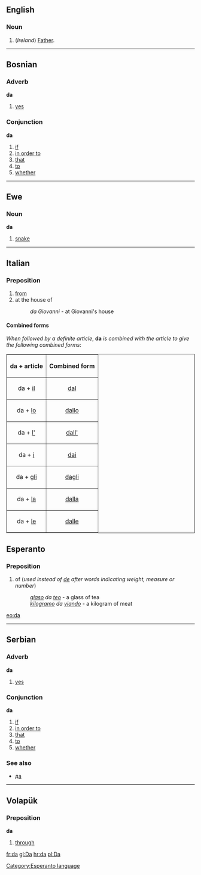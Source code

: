 ==English==
===Noun===
#(''Ireland'') [[Father]].

----
==Bosnian==
===Adverb===
'''da'''

#[[yes]]

===Conjunction===
'''da'''

#[[if]]
#[[in order to]]
#[[that]]
#[[to]]
#[[whether]]

----
==Ewe==
===Noun===
'''da'''

#[[snake]]

----
==Italian==
===Preposition===

#[[from]]
#at the house of
#:''da Giovanni'' - at Giovanni's house

====Combined forms====
''When followed by a definite article'', '''da''' ''is combined with the article to give the following combined forms'':

<table border="1" align="center" cellpadding="5">
<tr><th>da + article<th>Combined form</tr>
<tr><td align="center">da + [[il#Italian|il]]<td align="center">[[dal#Italian|dal]]</tr>
<tr><td align="center">da + [[lo#Italian|lo]]<td align="center">[[dallo]]</tr>
<tr><td align="center">da + [[l'#Italian|l']]<td align="center">[[dall']]</tr>
<tr><td align="center">da + [[i#Italian|i]]<td align="center">[[dai#Italian|dai]]</tr>
<tr><td align="center">da + [[gli]]<td align="center">[[dagli]]</tr>
<tr><td align="center">da + [[la#Italian|la]]<td align="center">[[dalla#Italian|dalla]]</tr>
<tr><td align="center">da + [[le#Italian|le]]<td align="center">[[dalle]]</tr>
</table>

==Esperanto==
===Preposition===
#of (''used instead of [[de]] after words indicating weight, measure or number'')
#:''[[glaso]] da [[teo]]'' - a glass of tea
#:''[[kilogramo]] da [[viando]]'' - a kilogram of meat

[[eo:da]]
[[Category:Esperanto language]]

{{Universala Vortaro}}
----
==Serbian==
===Adverb===
'''da'''

#[[yes]]

===Conjunction===
'''da'''

#[[if]]
#[[in order to]]
#[[that]]
#[[to]]
#[[whether]]

===See also===
*[[да]]

----
==Volapük==
===Preposition===
'''da'''

#[[through]]

[[fr:da]]
[[gl:Da]]
[[hr:da]]
[[pl:Da]]